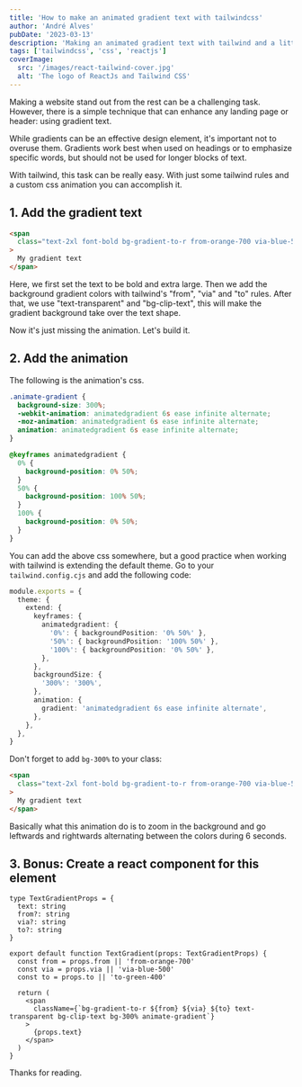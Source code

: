 ```yaml
---
title: 'How to make an animated gradient text with tailwindcss'
author: 'André Alves'
pubDate: '2023-03-13'
description: 'Making an animated gradient text with tailwind and a little bit of css.'
tags: ['tailwindcss', 'css', 'reactjs']
coverImage:
  src: '/images/react-tailwind-cover.jpg'
  alt: 'The logo of ReactJs and Tailwind CSS'
---
```



Making a website stand out from the rest can be a challenging task. However, there is a simple technique that can enhance any landing page or header: using gradient text.

While gradients can be an effective design element, it's important not to overuse them. Gradients work best when used on headings or to emphasize specific words, but should not be used for longer blocks of text.

With tailwind, this task can be really easy. With just some tailwind rules and a custom css animation you can accomplish it.

<div class="pt-5">
  <div class="dark:border-zinc-600 border-zinc-200 rounded border py-5 flex justify-center text-4xl font-bold">
    <TextGradient text="My Gradient Text" />
  </div>
</div>

## 1. Add the gradient text

```html
<span
  class="text-2xl font-bold bg-gradient-to-r from-orange-700 via-blue-500 to-green-400 text-transparent bg-clip-text animate-gradient"
>
  My gradient text
</span>
```

Here, we first set the text to be bold and extra large. Then we add the background gradient colors with tailwind's "from", "via" and "to" rules. After that, we use "text-transparent" and "bg-clip-text", this will make the gradient background take over the text shape.

Now it's just missing the animation. Let's build it.

## 2. Add the animation

The following is the animation's css.

```css
.animate-gradient {
  background-size: 300%;
  -webkit-animation: animatedgradient 6s ease infinite alternate;
  -moz-animation: animatedgradient 6s ease infinite alternate;
  animation: animatedgradient 6s ease infinite alternate;
}

@keyframes animatedgradient {
  0% {
    background-position: 0% 50%;
  }
  50% {
    background-position: 100% 50%;
  }
  100% {
    background-position: 0% 50%;
  }
}
```

You can add the above css somewhere, but a good practice when working with tailwind is extending the default theme. Go to your `tailwind.config.cjs` and add the following code:

```ts
module.exports = {
  theme: {
    extend: {
      keyframes: {
        animatedgradient: {
          '0%': { backgroundPosition: '0% 50%' },
          '50%': { backgroundPosition: '100% 50%' },
          '100%': { backgroundPosition: '0% 50%' },
        },
      },
      backgroundSize: {
        '300%': '300%',
      },
      animation: {
        gradient: 'animatedgradient 6s ease infinite alternate',
      },
    },
  },
}
```

Don't forget to add `bg-300%` to your class:

```html
<span
  class="text-2xl font-bold bg-gradient-to-r from-orange-700 via-blue-500 to-green-400 text-transparent bg-clip-text bg-300% animate-gradient"
>
  My gradient text
</span>
```

Basically what this animation do is to zoom in the background and go leftwards and rightwards alternating between the colors during 6 seconds.

## 3. Bonus: Create a react component for this element

```tsx
type TextGradientProps = {
  text: string
  from?: string
  via?: string
  to?: string
}

export default function TextGradient(props: TextGradientProps) {
  const from = props.from || 'from-orange-700'
  const via = props.via || 'via-blue-500'
  const to = props.to || 'to-green-400'

  return (
    <span
      className={`bg-gradient-to-r ${from} ${via} ${to} text-transparent bg-clip-text bg-300% animate-gradient`}
    >
      {props.text}
    </span>
  )
}
```

Thanks for reading.
